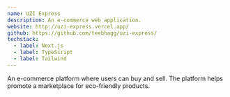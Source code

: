 ```yaml
---
name: UZI Express
description: An e-commerce web application.
website: http://uzi-express.vercel.app/
github: https://github.com/teebhagg/uzi-express/
techstack:
  - label: Next.js
  - label: TypeScript
  - label: Tailwind
---
```


An e-commerce platform where users can buy and sell. The platform helps promote a marketplace for eco-friendly products.